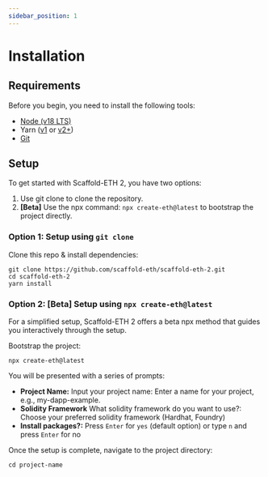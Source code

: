 ```yaml
---
sidebar_position: 1
---
```


# Installation

## Requirements

Before you begin, you need to install the following tools:

- [Node (v18 LTS)](https://nodejs.org/en/download/)
- Yarn ([v1](https://classic.yarnpkg.com/en/docs/install/) or [v2+](https://yarnpkg.com/getting-started/install))
- [Git](https://git-scm.com/downloads)

## Setup 

To get started with Scaffold-ETH 2, you have two options:

1. Use git clone to clone the repository.
2. **[Beta]** Use the npx command: ```npx create-eth@latest``` to bootstrap the project directly.

### Option 1: Setup using ```git clone```

Clone this repo & install dependencies:

```
git clone https://github.com/scaffold-eth/scaffold-eth-2.git
cd scaffold-eth-2
yarn install
```

### Option 2: [Beta] Setup using ```npx create-eth@latest```

For a simplified setup, Scaffold-ETH 2 offers a beta npx method that guides you interactively through the setup.

Bootstrap the project:
```
npx create-eth@latest
```

You will be presented with a series of prompts:

- **Project Name:** Input your project name: Enter a name for your project, e.g., my-dapp-example.
- **Solidity Framework** What solidity framework do you want to use?: Choose your preferred solidity framework (Hardhat, Foundry)
- **Install packages?:** Press `Enter` for `yes` (default option) or type `n` and press `Enter` for no

Once the setup is complete, navigate to the project directory:

```
cd project-name
```